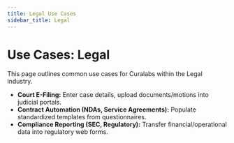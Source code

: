 ```yaml
---
title: Legal Use Cases
sidebar_title: Legal
---
```


# Use Cases: Legal

This page outlines common use cases for Curalabs within the Legal industry.

*   **Court E-Filing:** Enter case details, upload documents/motions into judicial portals.
*   **Contract Automation (NDAs, Service Agreements):** Populate standardized templates from questionnaires.
*   **Compliance Reporting (SEC, Regulatory):** Transfer financial/operational data into regulatory web forms.
